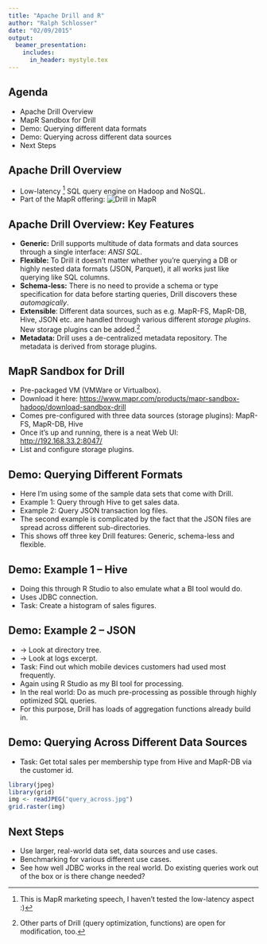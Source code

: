 ```yaml
---
title: "Apache Drill and R"
author: "Ralph Schlosser"
date: "02/09/2015"
output:
  beamer_presentation:
    includes:
      in_header: mystyle.tex
---
```


## Agenda

* Apache Drill Overview
* MapR Sandbox for Drill
* Demo: Querying different data formats
* Demo: Querying across different data sources
* Next Steps

## Apache Drill Overview

* Low-latency [^1] SQL query engine on Hadoop and NoSQL.
* Part of the MapR offering:
![Drill in MapR](mapr_arch.png)

[^1]: This is MapR marketing speech, I haven't tested the low-latency aspect :)

## Apache Drill Overview: Key Features

* **Generic:** Drill supports multitude of data formats and data sources through a single interface: *ANSI SQL*.
* **Flexible:** To Drill it doesn't matter whether you're querying a DB or highly nested data formats (JSON, Parquet), it all works just like querying like SQL columns.
* **Schema-less:** There is no need to provide a schema or type specification for data before starting queries, Drill discovers these *automagically*.
* **Extensible**: Different data sources, such as e.g. MapR-FS, MapR-DB, Hive, JSON etc. are handled through various different *storage plugins*. New storage plugins can be added.[^2]
* **Metadata:** Drill uses a de-centralized metadata repository. The metadata is derived from storage plugins.

[^2]: Other parts of Drill (query optimization, functions) are open for modification, too.

## MapR Sandbox for Drill

* Pre-packaged VM (VMWare or Virtualbox).
* Download it here: <https://www.mapr.com/products/mapr-sandbox-hadoop/download-sandbox-drill>
* Comes pre-configured with three data sources (storage plugins): MapR-FS, MapR-DB, Hive
* Once it's up and running, there is a neat Web UI: <http://192.168.33.2:8047/>
* List and configure storage plugins.

## Demo: Querying Different Formats

* Here I'm using some of the sample data sets that come with Drill.
* Example 1: Query through Hive to get sales data.
* Example 2: Query JSON transaction log files.
* The second example is complicated by the fact that the JSON files are spread across different sub-directories.
* This shows off three key Drill features: Generic, schema-less and flexible. 

## Demo: Example 1 -- Hive

* Doing this through R Studio to also emulate what a BI tool would do.
* Uses JDBC connection.
* Task: Create a histogram of sales figures.

## Demo: Example 2 -- JSON

* $\rightarrow$ Look at directory tree.
* $\rightarrow$ Look at logs excerpt.
* Task: Find out which mobile devices customers had used most frequently.
* Again using R Studio as my BI tool for processing.
* In the real world: Do as much pre-processing as possible through highly optimized SQL queries.
* For this purpose, Drill has loads of aggregation functions already build in.

## Demo: Querying Across Different Data Sources 

* Task: Get total sales per membership type from Hive and MapR-DB via the customer id.

```r
library(jpeg)
library(grid)
img <- readJPEG("query_across.jpg")
grid.raster(img)
```

## Next Steps

* Use larger, real-world data set, data sources and use cases.
* Benchmarking for various different use cases.
* See how well JDBC works in the real world. Do existing queries work out of the box or is there change needed?